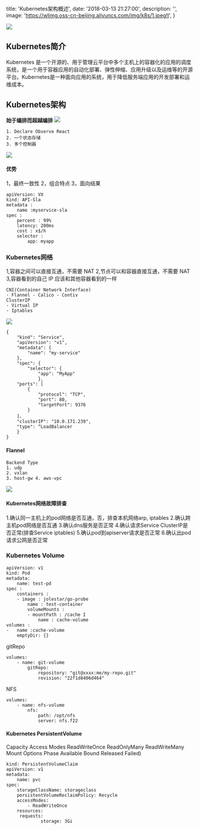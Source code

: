 
  title: 'Kubernetes架构概述',
  date: '2018-03-13 21:27:00',
  description: '',
  image: 'https://wlimg.oss-cn-beijing.aliyuncs.com/img/k8s/1.jpeg!l',
}


![](https://wlimg.oss-cn-beijing.aliyuncs.com/img/k8s/1.jpeg!l) 


Kubernetes简介
------------

Kubernetes 是一个开源的、用于管理云平台中多个主机上的容器化的应用的调度系统，是一个用于容器应用的自动化部署、弹性伸缩、应用升级以及运维等的开源平台。Kubernetes是一种面向应用的系统，用于降低服务端应用的开发部署和运维成本。

Kubernetes架构
------------

**始于编排而超越编排** ![](https://wlimg.oss-cn-beijing.aliyuncs.com/img/k8s/2.png)

    1. Declare Observe React
    2. 一个状态存储
    3. 多个控制器
    

![](https://wlimg.oss-cn-beijing.aliyuncs.com/img/k8s/4.png)

#### 优势

1，最终一致性 2，组合特点 3，面向结果

    apiVersion: VX
    kind: API-Sla
    metadata :
        name :myservice-sla
    spec :
        percent : 99%
        latency: 200ms
        cost : x$/h
        selector :
            app: myapp
    

### Kubernetes网络

1,容器之间可以直接互通，不需要 NAT 2,节点可以和容器直接互通，不需要 NAT 3,容器看到的⾃己 IP 应该和其他容器看到的⼀样

    CNI(Container Network Interface)
    - Flannel - Calico - Contiv
    ClusterIP
    - Virtual IP
    - Iptables
    

![](https://wlimg.oss-cn-beijing.aliyuncs.com/img/k8s/5.png)

    {
        "kind": "Service", 
        "apiVersion": "v1", 
        "metadata": {
            "name": "my-service" 
        },
        "spec": { 
            "selector": {
                "app": "MyApp" 
                },
        "ports": [ 
            {
                "protocol": "TCP", 
                "port": 80, 
                "targetPort": 9376
            } 
        ]，
        "clusterIP": "10.0.171.239", 
        "type": “LoadBalancer 
        } 
    }
    

#### Flannel

    Backend Type
    1. udp
    2. vxlan
    3. host‐gw 4. aws‐vpc
    

![](https://wlimg.oss-cn-beijing.aliyuncs.com/img/k8s/6.png)

#### Kubernetes网络故障排查

1.确认同一主机上的pod网络是否互通，否，排查本机网络arp, iptables 2.确认跨主机pod网络是否互通 3.确认dns服务是否正常 4.确认请求Service ClusterIP是否正常(排查Service iptables) 5.确认pod到apiserver请求是否正常 6.确认出pod请求公网是否正常

### Kubernetes Volume

    apiVersion: v1
    kind: Pod
    metadata:
        name: test-pd
    spec :
        containers :
        - image : jolestar/go-probe
            name : test-container
            volumeMounts :
            - mountPath : /cache I
                name : cache-volume
    volumes :
    -   name :cache-volume
        emptyDir: {}
    

gitRepo

    volumes:
        ‐ name: git‐volume
            gitRepo:
                repository: "git@xxxx:me/my‐repo.git"
                revision: "22f1d8406d464"
    

NFS

    volumes:
        ‐ name: nfs‐volume
            nfs:
                path: /opt/nfs
                server: nfs.f22
    

#### Kubernetes PersistentVolume

Capacity Access Modes ReadWriteOnce ReadOnlyMany ReadWriteMany Mount Options Phase Available Bound Released Failed)

    kind: PersistentVolumeClaim
    apiVersion: v1
    metadata:
        name: pvc
    spec:
        storageClassName: storageclass
        persistentVolumeReclaimPolicy: Recycle
        accessModes:
            ‐ ReadWriteOnce
        resources:
         requests:
                 storage: 3Gi



